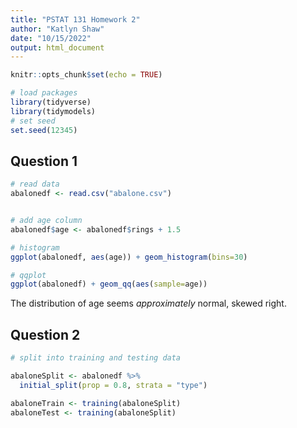 ```yaml
---
title: "PSTAT 131 Homework 2"
author: "Katlyn Shaw"
date: "10/15/2022"
output: html_document
---
```


```r
knitr::opts_chunk$set(echo = TRUE)

# load packages
library(tidyverse)
library(tidymodels)
# set seed
set.seed(12345)
```




## Question 1

```r

# read data
abalonedf <- read.csv("abalone.csv")


# add age column
abalonedf$age <- abalonedf$rings + 1.5

# histogram
ggplot(abalonedf, aes(age)) + geom_histogram(bins=30)

# qqplot
ggplot(abalonedf) + geom_qq(aes(sample=age))

```
The distribution of age seems *approximately* normal, skewed right.

## Question 2



```r
# split into training and testing data

abaloneSplit <- abalonedf %>%
  initial_split(prop = 0.8, strata = "type")

abaloneTrain <- training(abaloneSplit)
abaloneTest <- training(abaloneSplit)
```